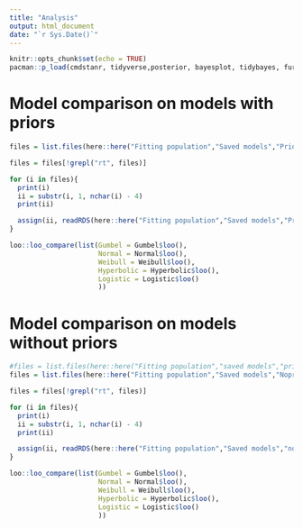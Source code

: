 ```yaml
---
title: "Analysis"
output: html_document
date: "`r Sys.Date()`"
---
```


```r
knitr::opts_chunk$set(echo = TRUE)
pacman::p_load(cmdstanr, tidyverse,posterior, bayesplot, tidybayes, furrr,reticulate, stringr, patchwork)

```


# Model comparison on models with priors
```r
files = list.files(here::here("Fitting population","Saved models","Priors"))

files = files[!grepl("rt", files)]

for (i in files){
  print(i)
  ii = substr(i, 1, nchar(i) - 4)
  print(ii)

  assign(ii, readRDS(here::here("Fitting population","Saved models","Priors",i)))
}

loo::loo_compare(list(Gumbel = Gumbel$loo(),
                      Normal = Normal$loo(),
                      Weibull = Weibull$loo(),
                      Hyperbolic = Hyperbolic$loo(),
                      Logistic = Logistic$loo()
                      ))
```

# Model comparison on models without priors
```r
#files = list.files(here::here("Fitting population","saved models","priors"))
files = list.files(here::here("Fitting population","Saved models","Nopriors"))

files = files[!grepl("rt", files)]

for (i in files){
  print(i)
  ii = substr(i, 1, nchar(i) - 4)
  print(ii)

  assign(ii, readRDS(here::here("Fitting population","Saved models","nopriors",i)))
}

loo::loo_compare(list(Gumbel = Gumbel$loo(),
                      Normal = Normal$loo(),
                      Weibull = Weibull$loo(),
                      Hyperbolic = Hyperbolic$loo(),
                      Logistic = Logistic$loo()
                      ))
```
